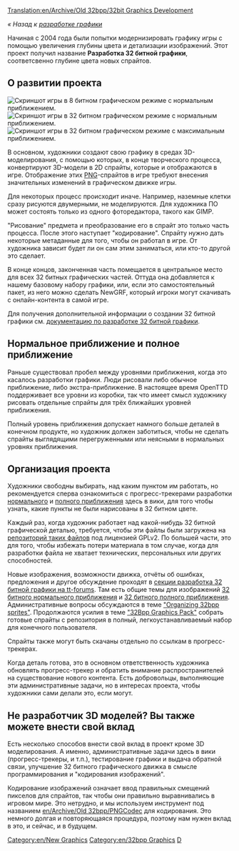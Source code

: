 [[Translation:en/Archive/Old 32bpp/32bit Graphics Development]]
{{ru/Необходимо сделать|поправить ссылки после перевода соответствующих страниц}}

''« Назад к [[ru/Archive/Community/Разработка графики|разработке графики]]''

Начиная с 2004 года были попытки модернизировать графику игры с помощью увеличения глубины цвета и детализации изображений. Этот проект получил название '''Разработка 32 битной графики''', соответсвенно глубине цвета новых спрайтов.

==О развитии проекта==

[[File:en/8bpp opengfx normalzoom.jpeg|thumb|right|Скриншот игры в 8 битном графическом режиме с нормальным приближением.]]
[[File:en/32bpp normalzoom.jpeg|thumb|right|Скриншот игры в 32 битном графическом режиме с нормальным приближением.]]
[[File:en/32bpp fullzoom.jpeg|thumb|right|Скриншот игры в 32 битном графическом режиме с максимальным приближением.]]

В основном, художники создают свою графику в средах 3D-моделирования, с помощью которых, в конце творческого процесса, конвертируют 3D-модели в 2D спрайты, которые и отображаются в игре. Отображение этих [http://ru.wikipedia.org/wiki/PNG PNG]-спрайтов в игре требуют внесения значительных изменений в графическом движке игры.

Для некоторых процесс происходит иначе. Например, наземные клетки сразу рисуются двумерными, не моделируются. Для художника ПО может состоять только из одного фоторедактора, такого как GIMP.

"Рисование" предмета и преобразование его в спрайт это только часть процесса. После этого наступает "кодирование". Спрайту нужно дать некоторые метаданные для того, чтобы он работал в игре. От художника зависит будет ли он сам этим заниматься, или кто-то другой это сделает.

В конце концов, законченная часть помещается в центральное место для всех 32 битных графических частей. Оттуда она добавляется к нашему базовому набору графики, или, если это самостоятельный пакет, из него можно сделать NewGRF, который игроки могут скачивать с онлайн-контента в самой игре.

Для получения дополнительной информации о создании 32 битной графики см. [[en/Archive/Old 32bpp/32bit Graphics Development Documentation|документацию по разработке 32 битной графики]].

==Нормальное приближение и полное приближение==

Раньше существовал пробел между уровнями приближения, когда это касалось разработки графики. Люди рисовали либо обычное приближение, либо экстра-приближение. В настоящее время OpenTTD поддерживает все уровни из коробки, так что имеет смысл художнику рисовать отдельные спрайты для трёх ближайших уровней приближения.

Полный уровень приближения допускает намного больше деталей в конечном продукте, но художник должен заботиться, чтобы не сделать спрайты выглядящими перегруженными или неясными в нормальных уровнях приближения.

==Организация проекта==

Художники свободны выбирать, над каким пунктом им работать, но рекомендуется сперва ознакомиться с прогресс-трекерами разработки [[en/Archive/Old 32bpp/32bpp graphics development tracker|нормального]] и [[en/Archive/Old 32bpp/32bpp graphics development tracker (extra zoom)|полного приближения]] здесь в вики, для того чтобы узнать, какие пункты не были нарисованы в 32 битном цвете.

Каждый раз, когда художник работает над какой-нибудь 32 битной графической деталью, требуется, чтобы эти файлы были загружена на [[en/Archive/Old 32bpp/32bit Graphics Development File Repository|репозиторий таких файлов]] под лицензией GPLv2. По большей части, это для того, чтобы избежать потери материала в том случае, когда для разработки файла не хватает технических, персональных или других способностей.

Новые изображения, возможности движка, отчёты об ошибках, предложения и другое обсуждение проходят в [http://www.tt-forums.net/viewforum.php?f=36 секции разработка 32 битной графики на tt-forums]. Там есть общие темы для изображений [http://www.tt-forums.net/viewtopic.php?f=36&t=14549 32 битного нормального приближения] и [http://www.tt-forums.net/viewtopic.php?f=36&t=36474 32 битного полного приближения]. Административные вопросы обсуждаются в теме [http://www.tt-forums.net/viewtopic.php?f=36&t=46667 "Organizing 32bpp sprites"]. Продолжаются усилия в теме [http://www.tt-forums.net/viewtopic.php?f=36&t=46682 "32Bpp Graphics Pack"] собрать готовые спрайты с репозитория в полный, легкоустанавливаемый набор для конечного пользователя.

Спрайты также могут быть скачаны отдельно по ссылкам в прогресс-трекерах.

Когда деталь готова, это в основном ответственность художника обновлять прогресс-трекер и обратить внимание распространителей на существование нового контента. Есть добровольцы, выполняющие эти административные задачи, но в интересах проекта, чтобы художники сами делали это, если могут.

==Не разработчик 3D моделей? Вы также можете внести свой вклад==

Есть несколько способов внести свой вклад в проект кроме 3D моделирования. А именно, административные задачи здесь в вики (прогресс-трекеры, и т.п.), тестирование графики и выдача обратной связи, улучшение 32 битного графического движка в смысле программирования и "кодирования изображений".

Кодирование изображений означает ввод правильных смещений пикселов для спрайтов, так чтобы они правильно выравнивались в игровом мире. Это нетрудно, и мы используем инструмент под названием [[en/Archive/Old 32bpp/PNGCodec]] для кодирования. Это немного долгая и повторяющаяся процедура, поэтому нам нужен вклад в это, и сейчас, и в будущем.


{{en/Navbox Graphics Development}}

[[Category:en/New Graphics]][[Category:en/32bpp Graphics]][[Category:en/32bpp Graphics Developer resources|D]]